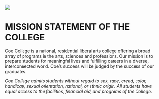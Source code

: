 
![](graphics/coe_bell.png){fig-align="center" fig-alt="Coe Emblem"}



# MISSION STATEMENT OF THE COLLEGE {.unnumbered}

\index{Mission Statement}

Coe College is a national, residential liberal arts college offering a broad array of programs in the arts, sciences and professions.  Our mission is to prepare students for meaningful lives and fulfilling careers in a diverse, interconnected world.  Coe’s success will be judged by the success of our graduates.  

*Coe College admits students without regard to sex, race, creed, color, handicap, sexual orientation, national, or ethnic origin.  All students have equal access to the facilities, financial aid, and programs of the College.*
